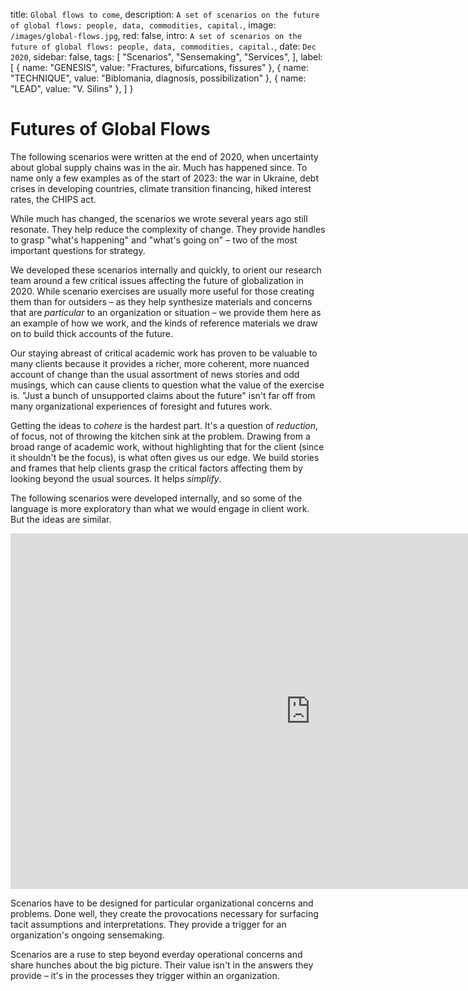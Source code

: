 
  title: `Global flows to come`,
  description: `A set of scenarios on the future of global flows: people, data, commodities, capital.`,
  image: `/images/global-flows.jpg`,
  red: false,
  intro: `A set of scenarios on the future of global flows: people, data, commodities, capital.`,
  date: `Dec 2020`,
  sidebar: false,
  tags: [
    "Scenarios",
    "Sensemaking",
    "Services",
  ],
  label: [
    {
      name: "GENESIS",
      value: "Fractures, bifurcations, fissures"
    },
    {
      name: "TECHNIQUE",
      value: "Biblomania, diagnosis, possibilization"
    },
    {
      name: "LEAD",
      value: "V. Silins"
    },
  ]
}


# Futures of Global Flows

The following scenarios were written at the end of 2020, when uncertainty about global supply chains was in the air. Much has happened since. To name only a few examples as of the start of 2023: the war in Ukraine, debt crises in developing countries, climate transition financing, hiked interest rates, the CHIPS act.

While much has changed, the scenarios we wrote several years ago still resonate. They help reduce the complexity of change. They provide handles to grasp "what's happening" and "what's going on" – two of the most important questions for strategy.

<Label meta={meta} />

We developed these scenarios internally and quickly, to orient our research team around a few critical issues affecting the future of globalization in 2020. While scenario exercises are usually more useful for those creating them than for outsiders – as they help synthesize materials and concerns that are _particular_ to an organization or situation – we provide them here as an example of how we work, and the kinds of reference materials we draw on to build thick accounts of the future.

Our staying abreast of critical academic work has proven to be valuable to many clients because it provides a richer, more coherent, more nuanced account of change than the usual assortment of news stories and odd musings, which can cause clients to question what the value of the exercise is. "Just a bunch of unsupported claims about the future" isn't far off from many organizational experiences of foresight and futures work. 

Getting the ideas to _cohere_ is the hardest part. It's a question of _reduction_, of focus, not of throwing the kitchen sink at the problem. Drawing from a broad range of academic work, without highlighting that for the client (since it shouldn't be the focus), is what often gives us our edge. We build stories and frames that help clients grasp the critical factors affecting them by looking beyond the usual sources. It helps _simplify_.

The following scenarios were developed internally, and so some of the language is more exploratory than what we would engage in client work. But the ideas are similar.

<iframe src="https://docs.google.com/presentation/d/e/2PACX-1vQqa60nQAceYz53EreKIY71JS6Smh5tz6fHB-YLYJqBKtxLZ7dKpNIDeVjMqsuZjQRXMalXoqm-sJON/embed?start=false&loop=false&delayms=3000" frameborder="0" width="960" height="569" allowfullscreen="true" mozallowfullscreen="true" webkitallowfullscreen="true"></iframe>

Scenarios have to be designed for particular organizational concerns and problems. Done well, they create the provocations necessary for surfacing tacit assumptions and interpretations. They provide a trigger for an organization's ongoing sensemaking. 

Scenarios are a ruse to step beyond everday operational concerns and share hunches about the big picture. Their value isn't in the answers they provide – it's in the processes they trigger within an organization. 

